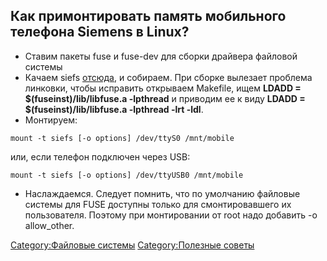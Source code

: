 ==Как примонтировать память мобильного телефона Siemens в Linux?==

* Ставим пакеты fuse и fuse-dev для сборки драйвера файловой системы
* Качаем siefs [http://chaos.allsiemens.com/siefs/ отсюда], и собираем. При сборке вылезает проблема линковки, чтобы исправить открываем Makefile, ищем '''LDADD = $(fuseinst)/lib/libfuse.a -lpthread''' и приводим ее к виду '''LDADD = $(fuseinst)/lib/libfuse.a -lpthread -lrt -ldl'''.
* Монтируем:
<pre>
mount -t siefs [-o options] /dev/ttyS0 /mnt/mobile
</pre>
или, если телефон подключен через USB:
<pre>
mount -t siefs [-o options] /dev/ttyUSB0 /mnt/mobile
</pre>
* Наслаждаемся. Следует помнить, что по умолчанию файловые системы для FUSE доступны только для смонтировавшего их пользователя. Поэтому при монтировании от root надо добавить -o allow_other.

[[Category:Файловые системы]]
[[Category:Полезные советы]]
